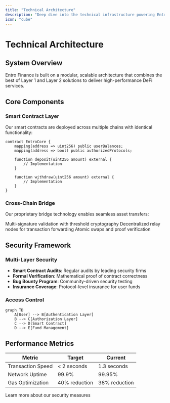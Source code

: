 ```yaml
---
title: "Technical Architecture"
description: "Deep dive into the technical infrastructure powering Entro Finance"
icon: "cube"
---
```


# Technical Architecture

## System Overview

Entro Finance is built on a modular, scalable architecture that combines the best of Layer 1 and Layer 2 solutions to deliver high-performance DeFi services.

## Core Components

### Smart Contract Layer
Our smart contracts are deployed across multiple chains with identical functionality:

```solidity
contract EntroCore {
    mapping(address => uint256) public userBalances;
    mapping(address => bool) public authorizedProtocols;
    
    function deposit(uint256 amount) external {
        // Implementation
    }
    
    function withdraw(uint256 amount) external {
        // Implementation
    }
}
```

### Cross-Chain Bridge
Our proprietary bridge technology enables seamless asset transfers:

<Accordion title="Bridge Architecture">
  <AccordionItem title="Validation Layer">
    Multi-signature validation with threshold cryptography
  </AccordionItem>
  <AccordionItem title="Relay Network">
    Decentralized relay nodes for transaction forwarding
  </AccordionItem>
  <AccordionItem title="Settlement Layer">
    Atomic swaps and proof verification
  </AccordionItem>
</Accordion>

## Security Framework

### Multi-Layer Security
- **Smart Contract Audits**: Regular audits by leading security firms
- **Formal Verification**: Mathematical proof of contract correctness
- **Bug Bounty Program**: Community-driven security testing
- **Insurance Coverage**: Protocol-level insurance for user funds

### Access Control
```mermaid
graph TD
    A[User] --> B[Authentication Layer]
    B --> C[Authorization Layer]
    C --> D[Smart Contract]
    D --> E[Fund Management]
```

## Performance Metrics

| Metric | Target | Current |
|--------|--------|---------|
| Transaction Speed | < 2 seconds | 1.3 seconds |
| Network Uptime | 99.9% | 99.95% |
| Gas Optimization | 40% reduction | 38% reduction |

<Card title="Next: Security Details" icon="shield" href="/whitepaper/security">
  Learn more about our security measures
</Card>